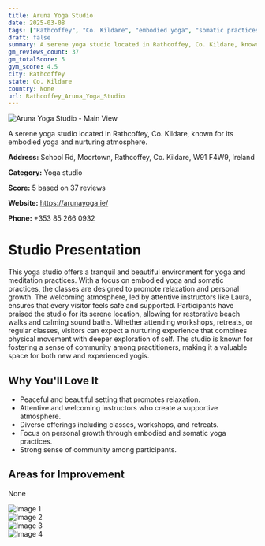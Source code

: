 ```yaml
---
title: Aruna Yoga Studio
date: 2025-03-08
tags: ["Rathcoffey", "Co. Kildare", "embodied yoga", "somatic practices", "meditation", "peaceful atmosphere", "beautiful venue", "Rathcoffey"]  
draft: false
summary: A serene yoga studio located in Rathcoffey, Co. Kildare, known for its embodied yoga and nurturing atmosphere.
gm_reviews_count: 37
gm_totalScore: 5
gym_score: 4.5
city: Rathcoffey
state: Co. Kildare
country: None
url: Rathcoffey_Aruna_Yoga_Studio
---
```


<div className="aspect-[16/9] relative my-8">
  <img 
    src="https://lh5.googleusercontent.com/p/AF1QipP_pCtzObqLzB5y9im1_jeFcj2PBUrhiEHLUnkV=w1920-h1080-k-no"
    alt="Aruna Yoga Studio - Main View"
    className="object-cover absolute inset-0 w-full h-full rounded-lg"
  />
</div>

A serene yoga studio located in Rathcoffey, Co. Kildare, known for its embodied yoga and nurturing atmosphere.

**Address:** School Rd, Moortown, Rathcoffey, Co. Kildare, W91 F4W9, Ireland

**Category:** Yoga studio

**Score:** 5 based on 37 reviews

**Website:** https://arunayoga.ie/

**Phone:** +353 85 266 0932

# Studio Presentation

This yoga studio offers a tranquil and beautiful environment for yoga and meditation practices. With a focus on embodied yoga and somatic practices, the classes are designed to promote relaxation and personal growth. The welcoming atmosphere, led by attentive instructors like Laura, ensures that every visitor feels safe and supported. Participants have praised the studio for its serene location, allowing for restorative beach walks and calming sound baths. Whether attending workshops, retreats, or regular classes, visitors can expect a nurturing experience that combines physical movement with deeper exploration of self. The studio is known for fostering a sense of community among practitioners, making it a valuable space for both new and experienced yogis.

## Why You'll Love It

- Peaceful and beautiful setting that promotes relaxation.
- Attentive and welcoming instructors who create a supportive atmosphere.
- Diverse offerings including classes, workshops, and retreats.
- Focus on personal growth through embodied and somatic yoga practices.
- Strong sense of community among participants.

## Areas for Improvement

None

<div className="grid grid-cols-1 xl:grid-cols-2 gap-4 my-8">
<div className="aspect-[4/3] relative"><img src="https://lh3.googleusercontent.com/p/AF1QipN3quGM6Gjy3fZhHSs4_rjwvhk3gdkc0icHdzeI=w1920-h1080-k-no" alt="Image 1" className="object-cover absolute inset-0 w-full h-full rounded-lg" /></div>
<div className="aspect-[4/3] relative"><img src="https://lh5.googleusercontent.com/p/AF1QipP1k43YvnPDKHitVCGiDHTLnWeuL8CKE2srJD2F=w1920-h1080-k-no" alt="Image 2" className="object-cover absolute inset-0 w-full h-full rounded-lg" /></div>
<div className="aspect-[4/3] relative"><img src="https://lh5.googleusercontent.com/p/AF1QipO7LyfNzwOspm48PodFX3u03nF6Om3shOrwM879=w1920-h1080-k-no" alt="Image 3" className="object-cover absolute inset-0 w-full h-full rounded-lg" /></div>
<div className="aspect-[4/3] relative"><img src="https://lh5.googleusercontent.com/p/AF1QipPRoNDuCS66h0QM8fKC6r7iF5vryT8SdourQdFG=w1920-h1080-k-no" alt="Image 4" className="object-cover absolute inset-0 w-full h-full rounded-lg" /></div>
</div>